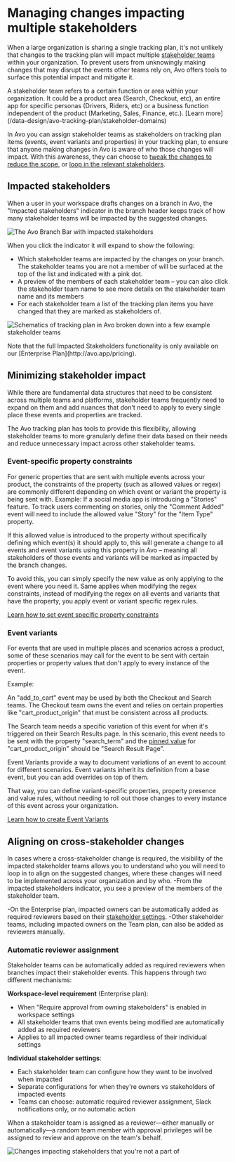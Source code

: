 
# Managing changes impacting multiple stakeholders

When a large organization is sharing a single tracking plan, it's not unlikely that changes to the tracking plan will impact multiple [stakeholder teams](/images/domains/impacted-stakeholders-in-branch-bar.png) within your organization. To prevent users from unknowingly making changes that may disrupt the events other teams rely on, Avo offers tools to surface this potential impact and mitigate it.

<Callout type="info" emoji="💡">
  A stakeholder team refers to a certain function or area within your organization. It could be a product area (Search, Checkout, etc), an entire app for specific personas (Drivers, Riders, etc) or a business function independent of the product (Marketing, Sales, Finance, etc.). [Learn more](/data-design/avo-tracking-plan/stakeholder-domains)
</Callout>

In Avo you can assign stakeholder teams as stakeholders on tracking plan items (events, event variants and properties) in your tracking plan, to ensure that anyone making changes in Avo is aware of who those changes will impact. With this awareness, they can choose to [tweak the changes to reduce the scope](#minimizing-stakeholder-impact), or [loop in the relevant stakeholders](#aligning-on-cross-domain-changes).

<PageLink
  image="/docs/images/svg/analyticsmanager.svg"
  title="Stakeholders"
  description="How to assign tracking plan items to stakeholder teams"
  href="/data-design/avo-tracking-plan/stakeholder-domains"
/>

## Impacted stakeholders 

When a user in your workspace drafts changes on a branch in Avo, the "Impacted stakeholders" indicator in the branch header keeps track of how many stakeholder teams will be impacted by the suggested changes.

![The Avo Branch Bar with impacted stakeholders](/images/domains/impacted-stakeholders-in-branch-bar.png)

When you click the indicator it will expand to show the following:
- Which stakeholder teams are impacted by the changes on your branch. The stakeholder teams you are not a member of will be surfaced at the top of the list and indicated with a pink dot. 
- A preview of the members of each stakeholder team – you can also click the stakeholder team name to see more details on the stakeholder team name and its members
- For each stakeholder team a list of the tracking plan items you have changed that they are marked as stakeholders of.

![Schematics of tracking plan in Avo broken down into a few example stakeholder teams](/images/domains/impacted-stakeholders.png)

<Callout type="info" emoji="💡">
  Note that the full Impacted Stakeholders functionality is only available on our [Enterprise Plan](http://avo.app/pricing).
</Callout>

## Minimizing stakeholder impact

While there are fundamental data structures that need to be consistent across multiple teams and platforms, stakeholder teams frequently need to expand on them and add nuances that don't need to apply to every single place these events and properties are tracked.

The Avo tracking plan has tools to provide this flexibility, allowing stakeholder teams to more granularly define their data based on their needs and reduce unnecessary impact across other stakeholder teams.

### Event-specific property constraints

For generic properties that are sent with multiple events across your product, the constraints of the property (such as allowed values or regex) are commonly different depending on which event or variant the property is being sent with.
Example: If a social media app is introducing a "Stories" feature. To track users commenting on stories, only the "Comment Added" event will need to include the allowed value "Story" for the "Item Type" property.

If this allowed value is introduced to the property without specifically defining which event(s) it should apply to, this will generate a change to all events and event variants using this property in Avo – meaning all stakeholders of those events and variants will be marked as impacted by the branch changes. 

To avoid this, you can simply specify the new value as only applying to the event where you need it. Same applies when modifying the regex constraints, instead of modifying the regex on all events and variants that have the property, you apply event or variant specific regex rules. 

[Learn how to set event specific property constraints](/data-design/avo-tracking-plan/properties#event-specific-and-source-specific-allowed-values)

### Event variants

For events that are used in multiple places and scenarios across a product, some of these scenarios may call for the event to be sent with certain properties or property values that don't apply to every instance of the event.

Example:

An "add_to_cart" event may be used by both the Checkout and Search teams. The Checkout team owns the event and relies on certain properties like "cart_product_origin" that must be consistent across all products.

The Search team needs a specific variation of this event for when it's triggered on their Search Results page. In this scenario, this event needs to be sent with the property "search_term" and the [pinned value](/data-design/guides/pinned-properties) for "cart_product_origin" should be "Search Result Page".

Event Variants provide a way to document variations of an event to account for different scenarios. Event variants inherit its definition from a base event, but you can add overrides on top of them.

That way, you can define variant-specific properties, property presence and value rules, without needing to roll out those changes to every instance of this event across your organization.

[Learn how to create Event Variants](/data-design/avo-tracking-plan/event-variants#using-event-variants)

## Aligning on cross-stakeholder changes

In cases where a cross-stakeholder change is required, the visibility of the impacted stakeholder teams allows you to understand who you will need to loop in to align on the suggested changes, where these changes will need to be implemented across your organization and by who.
-From the impacted stakeholders indicator, you see a preview of the members of the stakeholder team. 

-On the Enterprise plan, impacted owners can be automatically added as required reviewers based on their [stakeholder settings](/workspace-management/domains#stakeholder-team-settings).
-Other stakeholder teams, including impacted owners on the Team plan, can also be added as reviewers manually.

### Automatic reviewer assignment

Stakeholder teams can be automatically added as required reviewers when branches impact their stakeholder events. This happens through two different mechanisms:

**Workspace-level requirement** (Enterprise plan):
- When "Require approval from owning stakeholders" is enabled in workspace settings
- All stakeholder teams that own events being modified are automatically added as required reviewers
- Applies to all impacted owner teams regardless of their individual settings

**Individual stakeholder settings**:
- Each stakeholder team can configure how they want to be involved when impacted
- Separate configurations for when they're owners vs stakeholders of impacted events
- Teams can choose: automatic required reviewer assignment, Slack notifications only, or no automatic action

When a stakeholder team is assigned as a reviewer—either manually or automatically—a random team member with approval privileges will be assigned to review and approve on the team's behalf.

<PageLink
  image="/docs/images/svg/analyticsmanager.svg"
  title="Managing Stakeholder Teams"
  description="Learn how to configure stakeholder team approval settings"
  href="/workspace-management/domains"
/>

<PageLink
  image="/docs/images/svg/analyticsmanager.svg"
  title="Approval workflows"
  description="Complete guide to stakeholder approval workflows"
  href="/data-design/branches/approval-workflows"
/>

![Changes impacting stakeholders that you're not a part of](/images/domains/impacted-stakeholders-popup.png)
